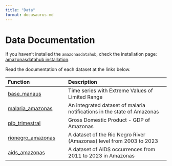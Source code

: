 ```yaml
---
title: "Data"
format: docusaurus-md
---
```


# Data Documentation

If you haven't installed the `amazonasdatahub`, check the installation page: [amazonasdatahub installation](../instalacao).

Read the documentation of each dataset at the links below.

| Function | Description |
| :----- |:--------- |
|[base_manaus](./base_manaus) |Time series with Extreme Values of Limited Range|
|[malaria_amazonas](./malaria_amazonas)|An integrated dataset of malaria notifications in the state of Amazonas|
|[pib_trimestral](./pib_trimestral)|Gross Domestic Product - GDP of Amazonas|
|[rionegro_amazonas](./rionegro_amazonas)|A dataset of the Rio Negro River (Amazonas) level from 2003 to 2023|
|[aids_amazonas](./aids_amazonas)| A dataset of AIDS occurrences from 2011 to 2023 in Amazonas
